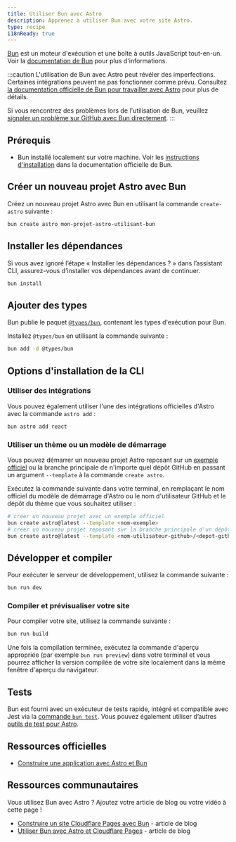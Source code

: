 ```yaml
---
title: Utiliser Bun avec Astro
description: Apprenez à utiliser Bun avec votre site Astro.
type: recipe
i18nReady: true
---
```


[Bun](https://bun.sh/) est un moteur d'exécution et une boîte à outils JavaScript tout-en-un. Voir la [documentation de Bun](https://bun.sh/docs) pour plus d'informations.

:::caution
L'utilisation de Bun avec Astro peut révéler des imperfections. Certaines intégrations peuvent ne pas fonctionner comme prévu. Consultez [la documentation officielle de Bun pour travailler avec Astro](https://bun.sh/guides/ecosystem/astro) pour plus de détails.

Si vous rencontrez des problèmes lors de l'utilisation de Bun, veuillez [signaler un problème sur GitHub avec Bun directement](https://github.com/oven-sh/bun/issues/new/choose).
:::

## Prérequis

- Bun installé localement sur votre machine. Voir les [instructions d'installation](https://bun.sh/docs/installation) dans la documentation officielle de Bun.

## Créer un nouveau projet Astro avec Bun

Créez un nouveau projet Astro avec Bun en utilisant la commande `create-astro` suivante :

```bash
bun create astro mon-projet-astro-utilisant-bun
```

## Installer les dépendances

Si vous avez ignoré l’étape « Installer les dépendances ? » dans l’assistant CLI, assurez-vous d’installer vos dépendances avant de continuer.

```bash
bun install
```

## Ajouter des types

Bun publie le paquet [`@types/bun`](https://www.npmjs.com/package/@types/bun), contenant les types d'exécution pour Bun.

Installez `@types/bun` en utilisant la commande suivante :

```sh
bun add -d @types/bun
```

## Options d'installation de la CLI

### Utiliser des intégrations

Vous pouvez également utiliser l'une des intégrations officielles d'Astro avec la commande `astro add` :

```bash
bun astro add react
```

### Utiliser un thème ou un modèle de démarrage

Vous pouvez démarrer un nouveau projet Astro reposant sur un [exemple officiel](https://github.com/withastro/astro/tree/main/examples) ou la branche principale de n'importe quel dépôt GitHub en passant un argument `--template` à la commande `create astro`.

Exécutez la commande suivante dans votre terminal, en remplaçant le nom officiel du modèle de démarrage d'Astro ou le nom d'utilisateur GitHub et le dépôt du thème que vous souhaitez utiliser :

```bash
# créer un nouveau projet avec un exemple officiel
bun create astro@latest --template <nom-exemple>
# créer un nouveau projet reposant sur la branche principale d'un dépôt GitHub
bun create astro@latest --template <nom-utilisateur-github>/<depot-github>
```

## Développer et compiler

Pour exécuter le serveur de développement, utilisez la commande suivante :

```bash
bun run dev
```

### Compiler et prévisualiser votre site

Pour compiler votre site, utilisez la commande suivante :

```bash
bun run build
```

Une fois la compilation terminée, exécutez la commande d'aperçu appropriée (par exemple `bun run preview`) dans votre terminal et vous pourrez afficher la version compilée de votre site localement dans la même fenêtre d'aperçu du navigateur.

## Tests

Bun est fourni avec un exécuteur de tests rapide, intégré et compatible avec Jest via la [commande `bun test`](https://bun.sh/docs/cli/test). Vous pouvez également utiliser d’autres [outils de test pour Astro](/fr/guides/testing/).

## Ressources officielles

- [Construire une application avec Astro et Bun](https://bun.sh/guides/ecosystem/astro)

## Ressources communautaires

Vous utilisez Bun avec Astro ? Ajoutez votre article de blog ou votre vidéo à cette page !

- [Construire un site Cloudflare Pages avec Bun](https://blog.otterlord.dev/posts/hello-from-bun/) - article de blog
- [Utiliser Bun avec Astro et Cloudflare Pages](https://handerson.hashnode.dev/using-bun-with-astro-and-cloudflare-pages) - article de blog
